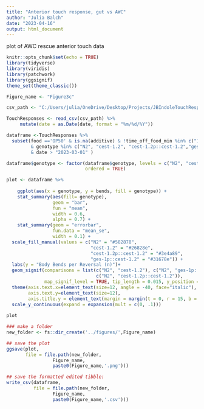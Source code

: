 ```yaml
---
title: "Anterior touch response, gut vs AWC"
author: "Julia Balch"
date: "2023-04-16"
output: html_document
---
```

plot of AWC rescue anterior touch data

```r
knitr::opts_chunk$set(echo = TRUE)
library(tidyverse)
library(viridis)
library(patchwork)
library(ggsignif)
theme_set(theme_classic())

Figure_name <- "Figure3c"

```


```r

csv_path <- "C:/Users/julia/OneDrive/Desktop/Projects/JBIndoleTouchResponseMS/datasets/TouchResponsesData.csv"

TouchResponses <- read_csv(csv_path) %>%
     mutate(date = as.Date(date, format = "%m/%d/%Y"))

dataframe <-TouchResponses %>%
  subset(food =='OP50' & is.na(additive) & !time_off_food_min %in% c("10", "0", "30") 
         & genotype %in% c("N2", "cest-1.2", "cest-1.2p::cest-1.2","ges-1p::cest-1.2") 
         & date > "2023-03-01" )

dataframe$genotype <- factor(dataframe$genotype, levels = c("N2", "cest-1.2","ges-1p::cest-1.2", "cest-1.2p::cest-1.2"),
                             ordered = TRUE)

```


```r
plot <- dataframe %>%
  
    ggplot(aes(x = genotype, y = bends, fill = genotype)) +
    stat_summary(aes(fill= genotype),
                 geom = "bar", 
                 fun = "mean", 
                 width = 0.6,
                 alpha = 0.7) +
    stat_summary(geom = "errorbar", 
                 fun.data = "mean_se", 
                 width = 0.1) +
  scale_fill_manual(values = c("N2" = "#582878",
                               "cest-1.2" = "#26828e", 
                               "cest-1.2p::cest-1.2" = "#3e4a89", 
                               "ges-1p::cest-1.2" = "#31678e")) +
  labs(y = "Body Bends per Reversal (n)")+
  geom_signif(comparisons = list(c("N2", "cest-1.2"), c("N2", "ges-1p::cest-1.2"),
                                 c("N2", "cest-1.2p::cest-1.2")),
              map_signif_level = TRUE, tip_length = 0.015, y_position = c(3.25, 3.65, 4)) +
  theme(axis.text.x=element_text(size=12, angle = -40, face="italic"),
        axis.text.y=element_text(size=12), 
        axis.title.y = element_text(margin = margin(t = 0, r = 15, b = 0, l = 0), size = 12)) +
  scale_y_continuous(expand = expansion(mult = c(0, .1)))
  
plot
```

```r

### make a folder
new_folder <- fs::dir_create('../figures/',Figure_name)

## save the plot
ggsave(plot,
       file = file.path(new_folder,
                 Figure_name,
                 paste0(Figure_name,'.png')))

## save the formatted edited tibble:
write_csv(dataframe,
          file = file.path(new_folder,
                 Figure_name,
                 paste0(Figure_name,'.csv')))
```

